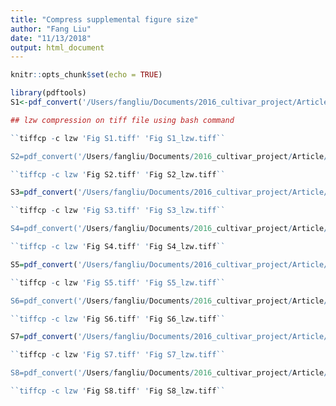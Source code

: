 ```yaml
---
title: "Compress supplemental figure size"
author: "Fang Liu"
date: "11/13/2018"
output: html_document
---
```


```r
knitr::opts_chunk$set(echo = TRUE)
```

```r
library(pdftools)
S1<-pdf_convert('/Users/fangliu/Documents/2016_cultivar_project/Article/Cultivar paper material send out for editing/Supplementary material/Sup_figure_gzip/Fig S1.pdf',format = 'tiff',filenames = 'Fig S1.tiff',dpi = 300)

## lzw compression on tiff file using bash command

``tiffcp -c lzw 'Fig S1.tiff' 'Fig S1_lzw.tiff``

S2=pdf_convert('/Users/fangliu/Documents/2016_cultivar_project/Article/Cultivar paper material send out for editing/Supplementary material/Sup_figure_gzip/Fig S2.pdf',format = 'tiff',filenames = 'Fig S2.tiff',dpi = 300)

``tiffcp -c lzw 'Fig S2.tiff' 'Fig S2_lzw.tiff``

S3=pdf_convert('/Users/fangliu/Documents/2016_cultivar_project/Article/Cultivar paper material send out for editing/Supplementary material/Sup_figure_gzip/Fig S3.pdf',format = 'tiff',filenames = 'Fig S3.tiff',dpi = 600)

``tiffcp -c lzw 'Fig S3.tiff' 'Fig S3_lzw.tiff``

S4=pdf_convert('/Users/fangliu/Documents/2016_cultivar_project/Article/Cultivar paper material send out for editing/Supplementary material/Sup_figure_gzip/Fig S4.pdf',format = 'tiff',filenames = 'Fig S4.tiff',dpi = 300)

``tiffcp -c lzw 'Fig S4.tiff' 'Fig S4_lzw.tiff``

S5=pdf_convert('/Users/fangliu/Documents/2016_cultivar_project/Article/Cultivar paper material send out for editing/Supplementary material/Sup_figure_gzip/Fig S5.pdf',format = 'tiff',filenames = 'Fig S5.tiff',dpi = 300)

``tiffcp -c lzw 'Fig S5.tiff' 'Fig S5_lzw.tiff``

S6=pdf_convert('/Users/fangliu/Documents/2016_cultivar_project/Article/Cultivar paper material send out for editing/Supplementary material/Sup_figure_gzip/Fig S6.pdf',format = 'tiff',filenames = 'Fig S6.tiff',dpi = 600)

``tiffcp -c lzw 'Fig S6.tiff' 'Fig S6_lzw.tiff``

S7=pdf_convert('/Users/fangliu/Documents/2016_cultivar_project/Article/Cultivar paper material send out for editing/Supplementary material/Sup_figure_gzip/Fig S7.pdf',format = 'tiff',filenames = 'Fig S7.tiff',dpi = 300)

``tiffcp -c lzw 'Fig S7.tiff' 'Fig S7_lzw.tiff``

S8=pdf_convert('/Users/fangliu/Documents/2016_cultivar_project/Article/Cultivar paper material send out for editing/Supplementary material/Sup_figure_gzip/Fig S8.pdf',format = 'tiff',filenames = 'Fig S8.tiff',dpi = 600)

``tiffcp -c lzw 'Fig S8.tiff' 'Fig S8_lzw.tiff``
```
